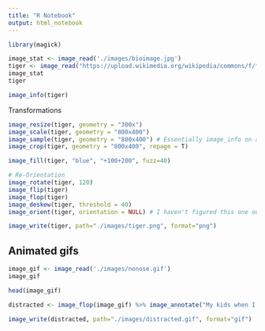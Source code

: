 ```yaml
---
title: "R Notebook"
output: html_notebook
---
```


```r
library(magick)
```

```r

image_stat <- image_read('./images/bioimage.jpg')
tiger <- image_read("https://upload.wikimedia.org/wikipedia/commons/f/fd/Ghostscript_Tiger.svg")
image_stat
tiger
```

```r
image_info(tiger)
```

Transformations
```r
image_resize(tiger, geometry = "300x")
image_scale(tiger, geometry = "800x400")
image_sample(tiger, geometry = "800x400") # Essentially image_info on a limited portion of the image
image_crop(tiger, geometry = "800x400", repage = T)

image_fill(tiger, "blue", "+100+200", fuzz=40)

# Re-Orientation
image_rotate(tiger, 120)
image_flip(tiger)
image_flop(tiger)
image_deskew(tiger, threshold = 40)
image_orient(tiger, orientation = NULL) # I haven't figured this one out yet
```


```r
image_write(tiger, path="./images/tiger.png", format="png")
```


## Animated gifs
```r
image_gif <- image_read('./images/nonose.gif')
image_gif
```

```r
head(image_gif)
```
```r
distracted <- image_flop(image_gif) %>% image_annotate("My kids when I am trying \n to concentrate", size=18, location=geometry_point(5, 120), color="white")

```
```r
image_write(distracted, path="./images/distracted.gif", format="gif")
```

